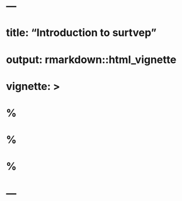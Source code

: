 # ---
# title: "Introduction to surtvep"
# output: rmarkdown::html_vignette
# vignette: >
#   %\VignetteIndexEntry{surtvep_temp}
#   %\VignetteEngine{knitr::rmarkdown}
#   %\VignetteEncoding{UTF-8}
# ---

<!-- ```{r, include = FALSE} -->
<!-- knitr::opts_chunk$set( -->
<!--   collapse = TRUE, -->
<!--   comment = "#>" -->
<!-- ) -->
<!-- ``` -->


<!-- # 1. Introduction: -->

<!-- `Coxtp` is an R package for fitting penalized Newton's method for the time-varying effects model using mAIC, TIC, GIC as information criteria, in particular we span the parameter using basis functions. Utilities for carrying out post-fitting visualization, summarization, and inference are also provided. -->


<!-- # 2. Installation: -->

<!-- ```{r ,include=TRUE,eval=FALSE} -->
<!-- #Install the package, need to install the devtools packages: -->
<!-- install.packages("devtools") -->
<!-- devtools::install_github("UM-KevinHe/surtvep") -->

<!-- #To install with Vignettes: -->
<!-- install.packages("devtools") -->
<!-- devtools::install_github("UM-KevinHe/surtvep",build_vignettes =T) -->

<!-- ``` -->

<!-- ```{r setup,include=TRUE} -->
<!-- library(surtvep) -->
<!-- ``` -->


<!-- # 3. Dataset preperation: -->


<!-- For the purpose of demonstration, we will use the simulated dataset "sim_data" in the our package.  -->

<!-- ```{r} -->
<!-- sim_data=sim_data -->
<!-- ``` -->


<!-- #### 5.6 Model prediction: -->

<!-- To predict the new data, we offered the function coxtp.predict. Suppose the new data to be predicted is `c(1,1,0,0,0)` for `V1` to `V5`. For data with no stratification: (Suppose we already have the best tuning parameter lambda selected). -->

<!-- ```{r} -->
<!-- sim_data=sim_data_p5 -->
<!-- event=sim_data[,"event"] -->
<!-- time=sim_data[,"time"] -->
<!-- data=sim_data[,!colnames(sim_data) %in% c("event","time")] -->

<!-- lambda_spline=100 -->
<!-- fit_penalized <- coxtp(event = event, z = data, time = time,lambda_spline=lambda_spline) -->

<!-- model_result  = fit_penalized$model_result -->
<!-- baseline=coxtp.baseline(fit=model_result, delta=event,z=data,time=time) -->
<!-- data_predict=c(1,1,0,0,0) -->
<!-- predict=coxtp.predict(model_result,baseline,newdata=data_predict) -->

<!-- ``` -->

<!-- The result dataset `predict` is a dataset with predicted hazard and time points in the orginal dataset. We could plot the data using ggplot: -->

<!-- ```{r,fig.height = 5, fig.width = 7, fig.align = "center",message=FALSE} -->
<!-- ggplot(predict,aes(x=unique.time.,y=lambda0_exp_betax)) + -->
<!--   geom_line(size = 0.6) +  -->
<!--   scale_x_continuous(name='Years since diagnosis') +  -->
<!--   scale_y_continuous(name='Predicted hazard') + -->
<!--   ggtitle("Predicted Hazard") + -->
<!--   theme(plot.title = element_text(hjust = 0.5)) -->
<!-- ``` -->


<!-- For data with stratification, just define that `strata=T`(Default is FALSE):(Again, suppose we already have the best tuning parameter lambda selected) -->

<!-- ```{r} -->
<!-- event_stra=sim_data_p5_f5[,"event"] -->
<!-- time_stra=sim_data_p5_f5[,"time"] -->
<!-- data_stra=sim_data_p5_f5[,!colnames(sim_data_p5_f5) %in% c("event","time","facility")] -->
<!-- facility=sim_data_p5_f5[,"facility"] -->

<!-- #select best lambda -->
<!-- lambda_spline=100 -->
<!-- fit_stra<-coxtp(event=event_stra,z=data_stra,time=time_stra,strata =facility,lambda_spline=lambda_spline) -->
<!-- model_result  = fit_stra$model_result -->
<!-- baseline_strata=coxtp.baseline(fit=model_result, delta=event_stra,z=data_stra,time=time_stra,strata = facility) -->
<!-- data_predict=c(1,1,0,0,0) -->
<!-- predict=coxtp.predict(model_result,baseline_strata,newdata=data_predict,strata = T) -->

<!-- ``` -->

<!-- Again, we could plot the result by ggplot: -->

<!-- ```{r,fig.height = 5, fig.width = 7, fig.align = "center",message=FALSE} -->
<!-- ggplot(predict,aes(x=unique.time.,y=lambda0_exp_betax)) + -->
<!--   geom_line(aes(color=strata,group=strata),size = 0.6) +  -->
<!--   scale_x_continuous(name='Years since diagnosis') +  -->
<!--   scale_y_continuous(name='Predicted hazard') + -->
<!--   ggtitle("Predicted Hazard") + -->
<!--   theme(plot.title = element_text(hjust = 0.5)) -->
<!-- ``` -->




